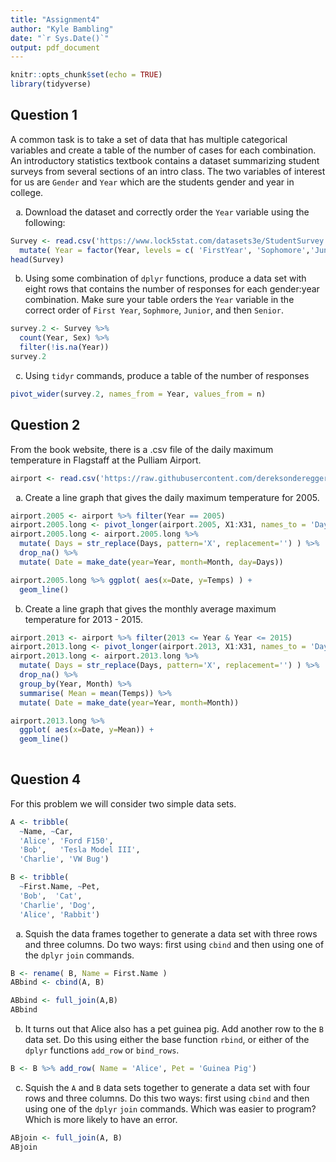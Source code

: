 ---
title: "Assignment4"
author: "Kyle Bambling"
date: "`r Sys.Date()`"
output: pdf_document
---

```{r setup, include=FALSE}
knitr::opts_chunk$set(echo = TRUE)
library(tidyverse)
```

## Question 1

A common task is to take a set of data that has multiple categorical 
variables and create a table of the number of cases for each combination.
An introductory statistics textbook contains a dataset summarizing student
surveys from several sections of an intro class. The two variables of
interest for us are `Gender` and `Year` which are the students gender and
year in college.

a) Download the dataset and correctly order the `Year` variable using the
        following:

```{r}
Survey <- read.csv('https://www.lock5stat.com/datasets3e/StudentSurvey.csv', na.strings=c('',' ')) %>%
  mutate( Year = factor(Year, levels = c( 'FirstYear', 'Sophomore','Junior','Senior')))
head(Survey)
```

b) Using some combination of `dplyr` functions, produce a data set with
        eight rows that contains the number of responses for each gender:year
        combination. Make sure your table orders the `Year` variable in the
        correct order of `First Year`, `Sophmore`, `Junior`, and then `Senior`.
        
```{r}
survey.2 <- Survey %>%
  count(Year, Sex) %>%
  filter(!is.na(Year))
survey.2
```

c) Using `tidyr` commands, produce a table of the number of responses

```{r}
pivot_wider(survey.2, names_from = Year, values_from = n)
```

## Question 2

From the book website, there is a .csv file of the daily maximum temperature
in Flagstaff at the Pulliam Airport.

```{r}
airport <- read.csv('https://raw.githubusercontent.com/dereksonderegger/444/master/data-raw/FlagMaxTemp.csv')
```

a) Create a line graph that gives the daily maximum temperature for 2005.

```{r}
airport.2005 <- airport %>% filter(Year == 2005)
airport.2005.long <- pivot_longer(airport.2005, X1:X31, names_to = 'Days', values_to = 'Temps')
airport.2005.long <- airport.2005.long %>% 
  mutate( Days = str_replace(Days, pattern='X', replacement='') ) %>%
  drop_na() %>%
  mutate( Date = make_date(year=Year, month=Month, day=Days))

airport.2005.long %>% ggplot( aes(x=Date, y=Temps) ) +
  geom_line()
```

b) Create a line graph that gives the monthly average maximum temperature
        for 2013 - 2015.

```{r}
airport.2013 <- airport %>% filter(2013 <= Year & Year <= 2015)
airport.2013.long <- pivot_longer(airport.2013, X1:X31, names_to = 'Days', values_to = 'Temps')
airport.2013.long <- airport.2013.long %>%
  mutate( Days = str_replace(Days, pattern='X', replacement='') ) %>%
  drop_na() %>%
  group_by(Year, Month) %>%
  summarise( Mean = mean(Temps)) %>%
  mutate( Date = make_date(year=Year, month=Month))

airport.2013.long %>%
  ggplot( aes(x=Date, y=Mean)) +
  geom_line()
  
```
## Question 4

For this problem we will consider two simple data sets.

```{r}
A <- tribble(
  ~Name, ~Car,
  'Alice', 'Ford F150',
  'Bob',   'Tesla Model III',
  'Charlie', 'VW Bug')

B <- tribble(
  ~First.Name, ~Pet,
  'Bob',  'Cat',
  'Charlie', 'Dog',
  'Alice', 'Rabbit')
```

a) Squish the data frames together to generate a data set with three rows
        and three columns. Do two ways: first using `cbind` and then using one
        of the `dplyr` `join` commands.
        
```{r}
B <- rename( B, Name = First.Name )
ABbind <- cbind(A, B)

ABbind <- full_join(A,B)
ABbind
```

b) It turns out that Alice also has a pet guinea pig. Add another row to
        the `B` data set. Do this using either the base function `rbind`, or
        either of the `dplyr` functions `add_row` or `bind_rows`.

```{r}
B <- B %>% add_row( Name = 'Alice', Pet = 'Guinea Pig')
```

c) Squish the `A` and `B` data sets together to generate a data set with
        four rows and three columns. Do this two ways: first using `cbind` and
        then using one of the `dplyr` `join` commands. Which was easier to
        program? Which is more likely to have an error.
        
```{r}
ABjoin <- full_join(A, B)
ABjoin
```